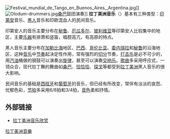 {{Unreferenced|time=2010-10-09}}
[[File:Festival_mundial_de_Tango_en_Buenos_Aires,_Argentina.jpg|right]]]]
[[File:Olodum-drummers.jpg|right]][[森巴_(巴西音樂)|桑巴]]鼓团演奏]]
'''拉丁美洲音乐'''（{{lang-en|Music of Latin America}}）基本有三种类型：[[印第安人|印第安]]音乐、[[黑色人种|黑人]]音乐和印欧混血人的民间音乐。

印第安人的音乐主要分布在[[秘鲁|秘鲁]]、[[厄瓜多尔|厄瓜多尔]]、[[玻利维亚|玻利维亚]]等印第安人比较集中的地区，主要[[乐器|乐器]]有排萧和竖笛，唱腔高亢，有高原的特点。

黑人音乐主要分布在[[加勒比海|加勒比海]]地区、[[巴西|巴西]]、[[哥伦比亚|哥伦比亚]]、[[委内瑞拉|委内瑞拉]]和[[秘鲁|秘鲁]]的沿海地区，这种[[音乐|音乐]]中[[节奏|节奏]]起决定性作用，常有强烈的[[切分音|切分]]节奏，[[打击乐|打击乐]]是必不可少的，用[[汽油|汽油]]桶做的钢鼓可以演奏出[[旋律|旋律]]，甚至可以演奏[[交响乐|交响乐]]。[[歌曲|歌曲]]多采用呼应式，一领众合，现代拉丁舞的舞曲如[[森巴_(巴西音樂)|桑巴]]、[[恰恰恰|恰恰恰]]、[[探戈|探戈]]等都受到[[拉丁美洲|拉丁美洲]]黑人音乐的很大影响。

民间音乐的基础是[[西班牙|西班牙]]和[[葡萄牙|葡萄牙]]的音乐，但已经有所改变，常伴有淡淡的哀怨、忧郁色彩，[[节拍|节拍]]多采用6/8拍和3/4拍，[[音色|音色]]柔和抒情。

== 外部链接 ==
* [http://www.mghy.com/MP3/musiclist/mmc5846.htm 拉丁美洲音乐欣赏] {{Wayback|url=http://www.mghy.com/MP3/musiclist/mmc5846.htm |date=20170521182819 }}

[[Category:拉丁美洲音樂|]]